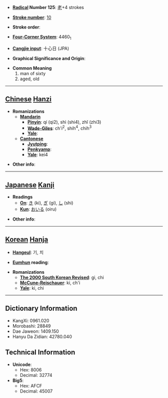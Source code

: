 * '''[[Wiktionary:Chinese radical index| Radical]] Number 125''': [[Wiktionary:Chinese radical index 老|老]]+4 strokes

* '''[[Wiktionary:Chinese total strokes index|Stroke number]]''': [[Wiktionary:Chinese total strokes index 10|10]]

* '''Stroke order''': 

* '''[[Wiktionary:Chinese four corner index|Four-Corner System]]''': 4460<sub>1</sub>

* '''[[Wiktionary:Chinese Cangjie index|Cangjie input]]''': 十心日 (JPA)

* '''Graphical Significance and Origin''': 

* '''Common Meaning'''
*#man of sixty
*# aged, old


----

== [[Chinese]] [[Hanzi]] ==

* '''Romanizations'''
** '''[[Mandarin]]'''
*** '''[[Pinyin]]''': qí (qi2), shì (shi4), zhǐ (zhi3)
*** '''[[Wade-Giles]]''': ch'i<sup>2</sup>, shih<sup>4</sup>, chih<sup>3</sup>
*** '''[[Yale]]''': 
** '''[[Cantonese]]'''
*** '''[[Jyutping]]''':
*** '''[[Penkyamp]]''': 
*** '''[[Yale]]''': kei4

* '''Other info''': 

----

== [[Japanese]] [[Kanji]] ==

* '''Readings'''
** '''[[On]]''': [[き]] (ki), [[ぎ]] (gi), [[し]] (shi)
** '''[[Kun]]''': [[おいる]] (oiru)

* '''Other info''':  

----

== [[Korean]] [[Hanja]] ==

* '''[[Hangeul]]''': 기, 치

* '''[[Eumhun]] reading''': 

* '''Romanizations'''
** '''[[The 2000 South Korean Revised Romanization|The 2000 South Korean Revised]]''': gi, chi
** '''[[McCune-Reischauer]]''': ki, ch'i
** '''[[Yale]]''': ki, chi

----

== Dictionary Information ==

* KangXi: 0961.020
* Morobashi: 28849
* Dae Jaweon: 1409.150
* Hanyu Da Zidian: 42780.040

== Technical Information ==

* '''Unicode''':
** Hex: 8006
** Decimal: 32774
* '''Big5''':
** Hex: AFCF
** Decimal: 45007